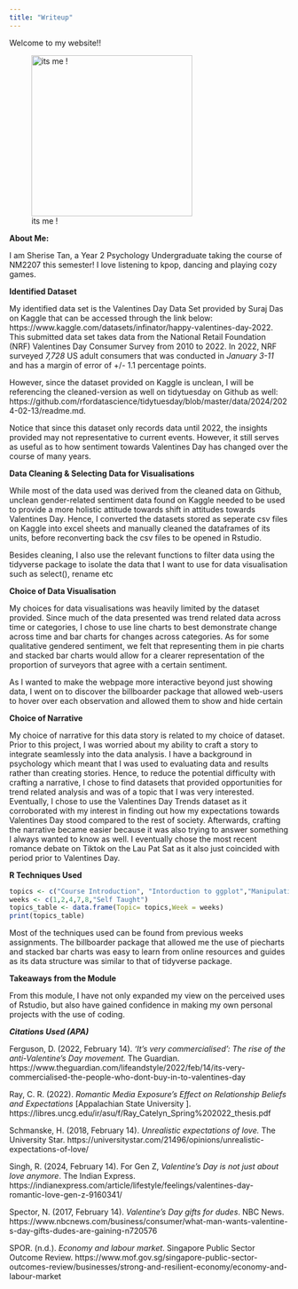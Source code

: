 ```yaml
---
title: "Writeup"
---
```


Welcome to my website!!

![its me !](images/IMG_9264.jpeg){width="290"}

**About Me:**

I am Sherise Tan, a Year 2 Psychology Undergraduate taking the course of NM2207 this semester! I love listening to kpop, dancing and playing cozy games.

**Identified Dataset**

My identified data set is the Valentines Day Data Set provided by Suraj Das on Kaggle that can be accessed through the link below: https://www.kaggle.com/datasets/infinator/happy-valentines-day-2022. This submitted data set takes data from the National Retail Foundation (NRF) Valentines Day Consumer Survey from 2010 to 2022. In 2022, NRF surveyed *7,728* US adult consumers that was conducted in *January 3-11* and has a margin of error of +/- 1.1 percentage points.

However, since the dataset provided on Kaggle is unclean, I will be referencing the cleaned-version as well on tidytuesday on Github as well: https://github.com/rfordatascience/tidytuesday/blob/master/data/2024/2024-02-13/readme.md.

Notice that since this dataset only records data until 2022, the insights provided may not representative to current events. However, it still serves as useful as to how sentiment towards Valentines Day has changed over the course of many years.

**Data Cleaning & Selecting Data for Visualisations**

While most of the data used was derived from the cleaned data on Github, unclean gender-related sentiment data found on Kaggle needed to be used to provide a more holistic attitude towards shift in attitudes towards Valentines Day. Hence, I converted the datasets stored as seperate csv files on Kaggle into excel sheets and manually cleaned the dataframes of its units, before reconverting back the csv files to be opened in Rstudio.

Besides cleaning, I also use the relevant functions to filter data using the tidyverse package to isolate the data that I want to use for data visualisation such as select(), rename etc

**Choice of Data Visualisation**

My choices for data visualisations was heavily limited by the dataset provided. Since much of the data presented was trend related data across time or categories, I chose to use line charts to best demonstrate change across time and bar charts for changes across categories. As for some qualitative gendered sentiment, we felt that representing them in pie charts and stacked bar charts would allow for a clearer representation of the proportion of surveyors that agree with a certain sentiment.

As I wanted to make the webpage more interactive beyond just showing data, I went on to discover the billboarder package that allowed web-users to hover over each observation and allowed them to show and hide certain

**Choice of Narrative**

My choice of narrative for this data story is related to my choice of dataset. Prior to this project, I was worried about my ability to craft a story to integrate seamlessly into the data analysis. I have a background in psychology which meant that I was used to evaluating data and results rather than creating stories. Hence, to reduce the potential difficulty with crafting a narrative, I chose to find datasets that provided opportunities for trend related analysis and was of a topic that I was very interested. Eventually, I chose to use the Valentines Day Trends dataset as it corroborated with my interest in finding out how my expectations towards Valentines Day stood compared to the rest of society. Afterwards, crafting the narrative became easier because it was also trying to answer something I always wanted to know as well. I eventually chose the most recent romance debate on Tiktok on the Lau Pat Sat as it also just coincided with period prior to Valentines Day.

**R Techniques Used**

```r
topics <- c("Course Introduction", "Intorduction to ggplot","Manipulating data", "Visualizing data - 1","Visualizing data - 2","Billboarder Package")
weeks <- c(1,2,4,7,8,"Self Taught")
topics_table <- data.frame(Topic= topics,Week = weeks)
print(topics_table)
```

Most of the techniques used can be found from previous weeks assignments. The billboarder package that allowed me the use of piecharts and stacked bar charts was easy to learn from online resources and guides as its data structure was similar to that of tidyverse package.

**Takeaways from the Module**

From this module, I have not only expanded my view on the perceived uses of Rstudio, but also have gained confidence in making my own personal projects with the use of coding.

***Citations Used (APA)***

Ferguson, D. (2022, February 14). *‘It’s very commercialised’: The rise of the anti-Valentine’s Day movement.* The Guardian. https://www.theguardian.com/lifeandstyle/2022/feb/14/its-very-commercialised-the-people-who-dont-buy-in-to-valentines-day

Ray, C. R. (2022). *Romantic Media Exposure’s Effect on Relationship Beliefs and Expectations* \[Appalachian State University \]. https://libres.uncg.edu/ir/asu/f/Ray_Catelyn_Spring%202022_thesis.pdf

Schmanske, H. (2018, February 14). *Unrealistic expectations of love.* The University Star. https://universitystar.com/21496/opinions/unrealistic-expectations-of-love/

Singh, R. (2024, February 14). For Gen Z, *Valentine’s Day is not just about love anymore*. The Indian Express. https://indianexpress.com/article/lifestyle/feelings/valentines-day-romantic-love-gen-z-9160341/

Spector, N. (2017, February 14). *Valentine’s Day gifts for dudes*. NBC News. https://www.nbcnews.com/business/consumer/what-man-wants-valentine-s-day-gifts-dudes-are-gaining-n720576

SPOR. (n.d.). *Economy and labour market*. Singapore Public Sector Outcome Review. https://www.mof.gov.sg/singapore-public-sector-outcomes-review/businesses/strong-and-resilient-economy/economy-and-labour-market
